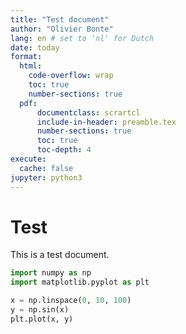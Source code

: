 ```yaml
---
title: "Test document"
author: "Olivier Bonte"
lang: en # set to 'nl' for Dutch
date: today
format:
  html:
    code-overflow: wrap
    toc: true
    number-sections: true
  pdf:
      documentclass: scrartcl
      include-in-header: preamble.tex
      number-sections: true
      toc: true
      toc-depth: 4
execute: 
  cache: false
jupyter: python3
---
```


# Test

This is a test document.
```python
import numpy as np
import matplotlib.pyplot as plt

x = np.linspace(0, 10, 100)
y = np.sin(x)
plt.plot(x, y)
```